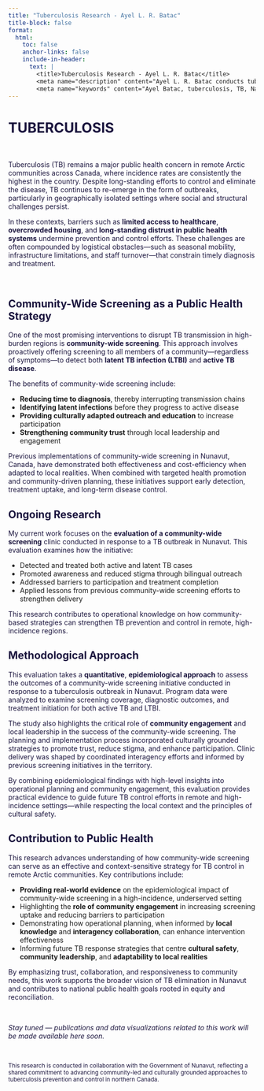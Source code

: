 ```yaml
---
title: "Tuberculosis Research - Ayel L. R. Batac"
title-block: false
format:
  html:
    toc: false
    anchor-links: false
    include-in-header:
      text: |
        <title>Tuberculosis Research - Ayel L. R. Batac</title>
        <meta name="description" content="Ayel L. R. Batac conducts tuberculosis research with a focus on public health, surveillance, and global health contexts." />
        <meta name="keywords" content="Ayel Batac, tuberculosis, TB, National Collaborating Centre for Infectious Diseases, NCCID, Public Health Agency of Canada, PHAC, public health, infectious diseases, surveillance, global health, STBBIs, HIV, knowledge translation, outbreak, Naujaat, Nunavut, Canada, Inuit, Arctic" />
---
```


# TUBERCULOSIS

$~$

Tuberculosis (TB) remains a major public health concern in remote Arctic communities across Canada, where incidence rates are consistently the highest in the country. Despite long-standing efforts to control and eliminate the disease, TB continues to re-emerge in the form of outbreaks, particularly in geographically isolated settings where social and structural challenges persist.

In these contexts, barriers such as **limited access to healthcare**, **overcrowded housing**, and **long-standing distrust in public health systems** undermine prevention and control efforts. These challenges are often compounded by logistical obstacles—such as seasonal mobility, infrastructure limitations, and staff turnover—that constrain timely diagnosis and treatment.

$~$

## Community-Wide Screening as a Public Health Strategy

One of the most promising interventions to disrupt TB transmission in high-burden regions is **community-wide screening**. This approach involves proactively offering screening to all members of a community—regardless of symptoms—to detect both **latent TB infection (LTBI)** and **active TB disease**.

The benefits of community-wide screening include:

- **Reducing time to diagnosis**, thereby interrupting transmission chains  
- **Identifying latent infections** before they progress to active disease  
- **Providing culturally adapted outreach and education** to increase participation  
- **Strengthening community trust** through local leadership and engagement  

Previous implementations of community-wide screening in Nunavut, Canada, have demonstrated both effectiveness and cost-efficiency when adapted to local realities. When combined with targeted health promotion and community-driven planning, these initiatives support early detection, treatment uptake, and long-term disease control.

## Ongoing Research

My current work focuses on the **evaluation of a community-wide screening** clinic conducted in response to a TB outbreak in Nunavut. This evaluation examines how the initiative:

- Detected and treated both active and latent TB cases  
- Promoted awareness and reduced stigma through bilingual outreach  
- Addressed barriers to participation and treatment completion  
- Applied lessons from previous community-wide screening efforts to strengthen delivery  

This research contributes to operational knowledge on how community-based strategies can strengthen TB prevention and control in remote, high-incidence regions.

## Methodological Approach

This evaluation takes a **quantitative**, **epidemiological approach** to assess the outcomes of a community-wide screening initiative conducted in response to a tuberculosis outbreak in Nunavut. Program data were analyzed to examine screening coverage, diagnostic outcomes, and treatment initiation for both active TB and LTBI.

The study also highlights the critical role of **community engagement** and local leadership in the success of the community-wide screening. The planning and implementation process incorporated culturally grounded strategies to promote trust, reduce stigma, and enhance participation. Clinic delivery was shaped by coordinated interagency efforts and informed by previous screening initiatives in the territory.

By combining epidemiological findings with high-level insights into operational planning and community engagement, this evaluation provides practical evidence to guide future TB control efforts in remote and high-incidence settings—while respecting the local context and the principles of cultural safety.

## Contribution to Public Health

This research advances understanding of how community-wide screening can serve as an effective and context-sensitive strategy for TB control in remote Arctic communities. Key contributions include:

- **Providing real-world evidence** on the epidemiological impact of community-wide screening in a high-incidence, underserved setting  
- Highlighting the **role of community engagement** in increasing screening uptake and reducing barriers to participation  
- Demonstrating how operational planning, when informed by **local knowledge** and **interagency collaboration**, can enhance intervention effectiveness  
- Informing future TB response strategies that centre **cultural safety**, **community leadership**, and **adaptability to local realities**  

By emphasizing trust, collaboration, and responsiveness to community needs, this work supports the broader vision of TB elimination in Nunavut and contributes to national public health goals rooted in equity and reconciliation.

$~$

*Stay tuned — publications and data visualizations related to this work will be made available here soon.*

$~$

<small>
This research is conducted in collaboration with the Government of Nunavut, reflecting a shared commitment to advancing community-led and culturally grounded approaches to tuberculosis prevention and control in northern Canada.
</small>

<style>
  h1, h2, h3, p {
    color: #1B153E;
  }
</style>
